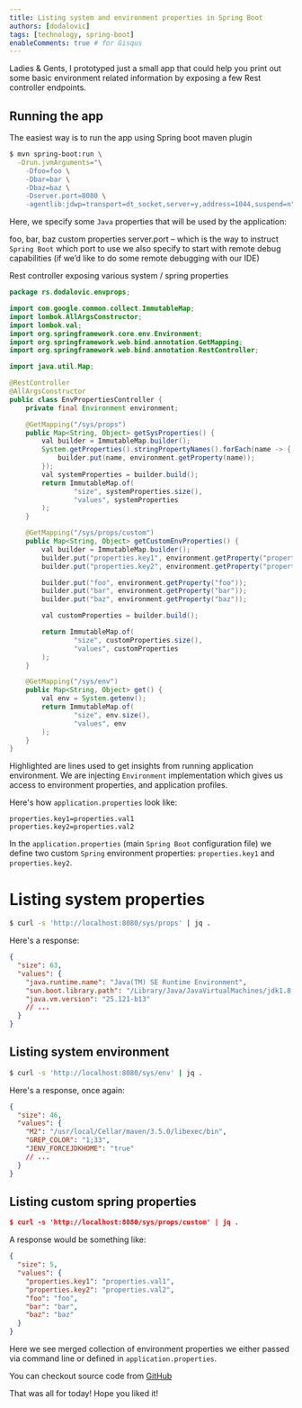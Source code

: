 ```yaml
---
title: Listing system and environment properties in Spring Boot
authors: [dodalovic]
tags: [technology, spring-boot]
enableComments: true # for Gisqus
---
```


Ladies & Gents, I prototyped just a small app that could help you print out some basic
environment related information by exposing a few Rest controller endpoints.

<!--truncate-->

## Running the app

The easiest way is to run the app using Spring boot maven plugin

```bash
$ mvn spring-boot:run \
  -Drun.jvmArguments="\
    -Dfoo=foo \
    -Dbar=bar \
    -Dbaz=baz \
    -Dserver.port=8080 \
    -agentlib:jdwp=transport=dt_socket,server=y,address=1044,suspend=n"
```

Here, we specify some `Java` properties that will be used by the application:

foo, bar, baz custom properties
server.port – which is the way to instruct `Spring Boot` which port to use
we also specify to start with remote debug capabilities (if we’d like to do some remote
debugging with our IDE)

Rest controller exposing various system / spring properties

```java
package rs.dodalovic.envprops;

import com.google.common.collect.ImmutableMap;
import lombok.AllArgsConstructor;
import lombok.val;
import org.springframework.core.env.Environment;
import org.springframework.web.bind.annotation.GetMapping;
import org.springframework.web.bind.annotation.RestController;

import java.util.Map;

@RestController
@AllArgsConstructor
public class EnvPropertiesController {
    private final Environment environment;

    @GetMapping("/sys/props")
    public Map<String, Object> getSysProperties() {
        val builder = ImmutableMap.builder();
        System.getProperties().stringPropertyNames().forEach(name -> {
            builder.put(name, environment.getProperty(name));
        });
        val systemProperties = builder.build();
        return ImmutableMap.of(
                "size", systemProperties.size(),
                "values", systemProperties
        );
    }

    @GetMapping("/sys/props/custom")
    public Map<String, Object> getCustomEnvProperties() {
        val builder = ImmutableMap.builder();
        builder.put("properties.key1", environment.getProperty("properties.key1"));
        builder.put("properties.key2", environment.getProperty("properties.key2"));

        builder.put("foo", environment.getProperty("foo"));
        builder.put("bar", environment.getProperty("bar"));
        builder.put("baz", environment.getProperty("baz"));

        val customProperties = builder.build();

        return ImmutableMap.of(
                "size", customProperties.size(),
                "values", customProperties
        );
    }

    @GetMapping("/sys/env")
    public Map<String, Object> get() {
        val env = System.getenv();
        return ImmutableMap.of(
                "size", env.size(),
                "values", env
        );
    }
}
```

Highlighted are lines used to get insights from running application environment. We are injecting
`Environment` implementation which gives us access to environment properties, and application
profiles.

Here's how `application.properties` look like:

```properties
properties.key1=properties.val1
properties.key2=properties.val2
```

In the `application.properties` (main `Spring Boot` configuration file) we define two custom
`Spring` environment properties: `properties.key1` and `properties.key2`.

# Listing system properties

```bash
$ curl -s 'http://localhost:8080/sys/props' | jq .
```

Here's a response:

```json
{
  "size": 63,
  "values": {
    "java.runtime.name": "Java(TM) SE Runtime Environment",
    "sun.boot.library.path": "/Library/Java/JavaVirtualMachines/jdk1.8.0_121.jdk/Contents/Home/jre/lib",
    "java.vm.version": "25.121-b13"
    // ...
  }
}
```

## Listing system environment

```bash
$ curl -s 'http://localhost:8080/sys/env' | jq .
```

Here's a response, once again:

```json
{
  "size": 46,
  "values": {
    "M2": "/usr/local/Cellar/maven/3.5.0/libexec/bin",
    "GREP_COLOR": "1;33",
    "JENV_FORCEJDKHOME": "true"
    // ...
  }
}
```

## Listing custom spring properties

```json
$ curl -s 'http://localhost:8080/sys/props/custom' | jq .
```

A response would be something like:

```json
{
  "size": 5,
  "values": {
    "properties.key1": "properties.val1",
    "properties.key2": "properties.val2",
    "foo": "foo",
    "bar": "bar",
    "baz": "baz"
  }
}
```

Here we see merged collection of environment properties we either passed via command line
or defined in `application.properties`.

You can checkout source code from [GitHub](https://github.com/dodalovic/env-properties-demo)

That was all for today! Hope you liked it!
